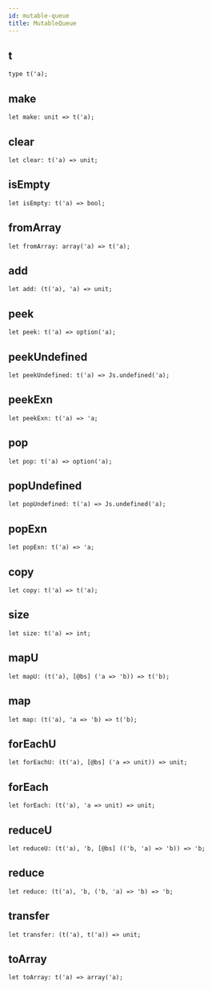 ```yaml
---
id: mutable-queue
title: MutableQueue
---
```


## t

```
type t('a);
```

## make

```
let make: unit => t('a);
```

## clear

```
let clear: t('a) => unit;
```

## isEmpty

```
let isEmpty: t('a) => bool;
```

## fromArray

```
let fromArray: array('a) => t('a);
```

## add

```
let add: (t('a), 'a) => unit;
```

## peek

```
let peek: t('a) => option('a);
```

## peekUndefined

```
let peekUndefined: t('a) => Js.undefined('a);
```

## peekExn

```
let peekExn: t('a) => 'a;
```

## pop

```
let pop: t('a) => option('a);
```

## popUndefined

```
let popUndefined: t('a) => Js.undefined('a);
```

## popExn

```
let popExn: t('a) => 'a;
```

## copy

```
let copy: t('a) => t('a);
```

## size

```
let size: t('a) => int;
```

## mapU

```
let mapU: (t('a), [@bs] ('a => 'b)) => t('b);
```

## map

```
let map: (t('a), 'a => 'b) => t('b);
```

## forEachU

```
let forEachU: (t('a), [@bs] ('a => unit)) => unit;
```

## forEach

```
let forEach: (t('a), 'a => unit) => unit;
```

## reduceU

```
let reduceU: (t('a), 'b, [@bs] (('b, 'a) => 'b)) => 'b;
```

## reduce

```
let reduce: (t('a), 'b, ('b, 'a) => 'b) => 'b;
```

## transfer

```
let transfer: (t('a), t('a)) => unit;
```

## toArray

```
let toArray: t('a) => array('a);
```
